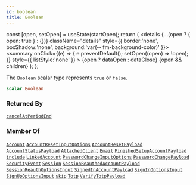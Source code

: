 ```yaml
---
id: boolean
title: Boolean
---
```









  const [open, setOpen] = useState(startOpen);
  return (
    <details {...(open ? { open: true } : {})} className="details" style={{ border:'none', boxShadow:'none', background:'var(--ifm-background-color)' }}>
      <summary
        onClick={(e) => {
          e.preventDefault();
          setOpen((open) => !open);
        }}
        style={{ listStyle:'none' }}
      >
      {open ? dataOpen : dataClose}
      </summary>
      {open && children}
    </details>
  );
};








The `Boolean` scalar type represents `true` or `false`.


```graphql
scalar Boolean
```








### Returned By

[`cancelAtPeriodEnd`](/gql-api/operations/subscriptions/cancel-at-period-end.mdx)  <Badge class="badge badge--secondary" text="subscription"/>

### Member Of

[`Account`](/gql-api/types/objects/account.mdx)  <Badge class="badge badge--secondary" text="object"/><Bullet />[`AccountResetInputOptions`](/gql-api/types/inputs/account-reset-input-options.mdx)  <Badge class="badge badge--secondary" text="input"/><Bullet />[`AccountResetPayload`](/gql-api/types/objects/account-reset-payload.mdx)  <Badge class="badge badge--secondary" text="object"/><Bullet />[`AccountStatusPayload`](/gql-api/types/objects/account-status-payload.mdx)  <Badge class="badge badge--secondary" text="object"/><Bullet />[`AttachedClient`](/gql-api/types/objects/attached-client.mdx)  <Badge class="badge badge--secondary" text="object"/><Bullet />[`Email`](/gql-api/types/objects/email.mdx)  <Badge class="badge badge--secondary" text="object"/><Bullet />[`FinishedSetupAccountPayload`](/gql-api/types/objects/finished-setup-account-payload.mdx)  <Badge class="badge badge--secondary" text="object"/><Bullet />[`include`](/gql-api/operations/directives/include.mdx)  <Badge class="badge badge--secondary" text="directive"/><Bullet />[`LinkedAccount`](/gql-api/types/objects/linked-account.mdx)  <Badge class="badge badge--secondary" text="object"/><Bullet />[`PasswordChangeInputOptions`](/gql-api/types/inputs/password-change-input-options.mdx)  <Badge class="badge badge--secondary" text="input"/><Bullet />[`PasswordChangePayload`](/gql-api/types/objects/password-change-payload.mdx)  <Badge class="badge badge--secondary" text="object"/><Bullet />[`SecurityEvent`](/gql-api/types/objects/security-event.mdx)  <Badge class="badge badge--secondary" text="object"/><Bullet />[`Session`](/gql-api/types/objects/session.mdx)  <Badge class="badge badge--secondary" text="object"/><Bullet />[`SessionReauthedAccountPayload`](/gql-api/types/objects/session-reauthed-account-payload.mdx)  <Badge class="badge badge--secondary" text="object"/><Bullet />[`SessionReauthOptionsInput`](/gql-api/types/inputs/session-reauth-options-input.mdx)  <Badge class="badge badge--secondary" text="input"/><Bullet />[`SignedInAccountPayload`](/gql-api/types/objects/signed-in-account-payload.mdx)  <Badge class="badge badge--secondary" text="object"/><Bullet />[`SignInOptionsInput`](/gql-api/types/inputs/sign-in-options-input.mdx)  <Badge class="badge badge--secondary" text="input"/><Bullet />[`SignUpOptionsInput`](/gql-api/types/inputs/sign-up-options-input.mdx)  <Badge class="badge badge--secondary" text="input"/><Bullet />[`skip`](/gql-api/operations/directives/skip.mdx)  <Badge class="badge badge--secondary" text="directive"/><Bullet />[`Totp`](/gql-api/types/objects/totp.mdx)  <Badge class="badge badge--secondary" text="object"/><Bullet />[`VerifyTotpPayload`](/gql-api/types/objects/verify-totp-payload.mdx)  <Badge class="badge badge--secondary" text="object"/>

